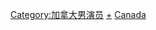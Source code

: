 {{Portal|加拿大|歷史|人物}}
{{category pair|19世紀加拿大男演員|21世紀加拿大男演員}}

[[Category:加拿大男演员|Category:加拿大男演员]]
[[Category:20世紀加拿大演員|+]]
[[Category:20世纪男演员|Canada]]